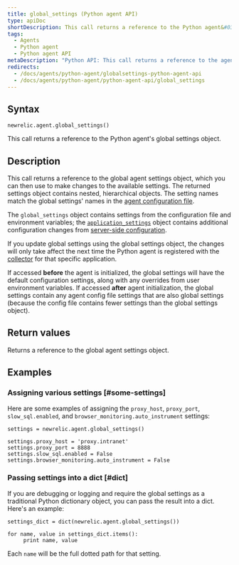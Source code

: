 ```yaml
---
title: global_settings (Python agent API)
type: apiDoc
shortDescription: This call returns a reference to the Python agent&#039;s global settings object.
tags:
  - Agents
  - Python agent
  - Python agent API
metaDescription: "Python API: This call returns a reference to the agent''s global settings object."
redirects:
  - /docs/agents/python-agent/globalsettings-python-agent-api
  - /docs/agents/python-agent/python-agent-api/global_settings
---
```


## Syntax

```
newrelic.agent.global_settings()
```

This call returns a reference to the Python agent's global settings object.

## Description

This call returns a reference to the global agent settings object, which you can then use to make changes to the available settings. The returned settings object contains nested, hierarchical objects. The setting names match the global settings' names in the [agent configuration file](/docs/agents/python-agent/installation-and-configuration/python-agent-configuration).

The `global_settings` object contains settings from the configuration file and environment variables; the [`application_settings`](/docs/agents/python-agent/python-agent-api/application_settings) object contains additional configuration changes from [server-side configuration](/docs/agents/manage-apm-agents/configuration/configure-agent#ssc).

If you update global settings using the global settings object, the changes will only take affect the next time the Python agent is registered with the [collector](/docs/accounts-partnerships/education/getting-started-new-relic/glossary#collector) for that specific application.

If accessed **before** the agent is initialized, the global settings will have the default configuration settings, along with any overrides from user environment variables. If accessed **after** agent initialization, the global settings contain any agent config file settings that are also global settings (because the config file contains fewer settings than the global settings object).

## Return values

Returns a reference to the global agent settings object.

## Examples

### Assigning various settings [#some-settings]

Here are some examples of assigning the `proxy_host`, `proxy_port`, `slow_sql.enabled`, and `browser_monitoring.auto_instrument` settings:

```
settings = newrelic.agent.global_settings()

settings.proxy_host = 'proxy.intranet' 
settings.proxy_port = 8888
settings.slow_sql.enabled = False
settings.browser_monitoring.auto_instrument = False
```

### Passing settings into a dict [#dict]

If you are debugging or logging and require the global settings as a traditional Python dictionary object, you can pass the result into a dict. Here's an example:

```
settings_dict = dict(newrelic.agent.global_settings())

for name, value in settings_dict.items():
     print name, value
```

Each `name` will be the full dotted path for that setting.
